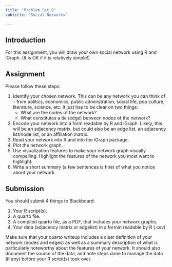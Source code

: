 ```yaml
---
title: "Problem Set 9"
subtitle: "Social Networks"

---
```


## Introduction

For this assignment, you will draw your own social network using R and iGraph.  (It is OK if it is relatively simple!)  

## Assignment

Please follow these steps:

1. Identify your chosen network.  This can be any network you can think of - from politics, economics, public adminstration, social life, pop culture, literature, science, etc.  It just has to be clear on two things:
    - What are the nodes of the network?
    - What constitutes a tie (edge) between nodes of the network?
3. Encode your network into a form readable by R and iGraph.  Likely, this will be an adjacency matrix, but could also be an edge list, an adjacency list/node list, or an affiliation matrix.
4. Read your network into R and into the iGraph package.
5. Plot the network graph.
6. Use visualization features to make your network graph visually compelling.  Highlight the features of the network you most want to highlight.
6. Write a short summary (a few sentences is fine) of what you notice about your network.

## Submission

You should submit 4 things to Blackboard:

1. Your R script(s).
2. A quarto file.
3. A compiled quarto file, as a PDF, that includes your network graphs.
4. Your data (adjacency matrix or edgelist) in a format readable by R (.csv).

Make sure that your quarto writeup includes a clear definition of your network (nodes and edges) as well as a summary description of what is particularly noteworthy about the features of your network. It should also document the source of the data, and note steps done to manage the data (if any) before your R script(s) took over.
